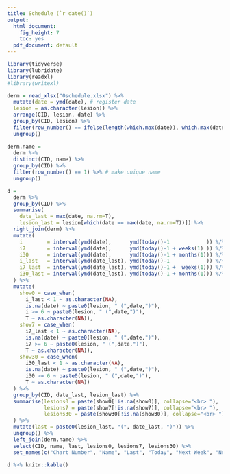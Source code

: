 ```yaml
---
title: Schedule (`r date()`)
output:
  html_document:
    fig_height: 7
    toc: yes
  pdf_document: default
---
```


```r

library(tidyverse)
library(lubridate)
library(readxl)
#library(writexl)

derm = read_xlsx("0schedule.xlsx") %>% 
  mutate(date = ymd(date), # register date 
  lesion = as.character(lesion)) %>%
  arrange(CID, lesion, date) %>%
  group_by(CID, lesion) %>%
  filter(row_number() == ifelse(length(which.max(date)), which.max(date), n())) %>%
  ungroup()
  
derm.name = 
  derm %>% 
  distinct(CID, name) %>%
  group_by(CID) %>%
  filter(row_number() == 1) %>% # make unique name
  ungroup()

d = 
  derm %>% 
  group_by(CID) %>% 
  summarise(
    date_last = max(date, na.rm=T),
    lesion_last = lesion[which(date == max(date, na.rm=T))]) %>% 
  right_join(derm) %>%
  mutate(
    i        = interval(ymd(date),      ymd(today()-1            )) %/% months(1),
    i7       = interval(ymd(date),      ymd(today()-1 + weeks(1) )) %/% months(1),
    i30      = interval(ymd(date),      ymd(today()-1 + months(1))) %/% months(1),
    i_last   = interval(ymd(date_last), ymd(today()-1            )) %/% months(1),
    i7_last  = interval(ymd(date_last), ymd(today()-1 +  weeks(1))) %/% months(1),
    i30_last = interval(ymd(date_last), ymd(today()-1 + months(1))) %/% months(1)
  ) %>% 
  mutate(
    show0 = case_when(
      i_last < 1 ~ as.character(NA), 
      is.na(date) ~ paste0(lesion, " (",date,")"),
      i >= 6 ~ paste0(lesion, " (",date,")"),
      T ~ as.character(NA)),
    show7 = case_when(
      i7_last < 1 ~ as.character(NA), 
      is.na(date) ~ paste0(lesion, " (",date,")"),
      i7 >= 6 ~ paste0(lesion, " (",date,")"),
      T ~ as.character(NA)),
    show30 = case_when(
      i30_last < 1 ~ as.character(NA), 
      is.na(date) ~ paste0(lesion, " (",date,")"),
      i30 >= 6 ~ paste0(lesion, " (",date,")"),
      T ~ as.character(NA))
  ) %>%
  group_by(CID, date_last, lesion_last) %>% 
  summarise(lesions0 = paste(show0[!is.na(show0)], collapse="<br> "),
            lesions7 = paste(show7[!is.na(show7)], collapse="<br> "),
            lesions30 = paste(show30[!is.na(show30)], collapse="<br> ")
  ) %>%
  mutate(last = paste0(lesion_last, "(", date_last, ")")) %>%
  ungroup() %>%
  left_join(derm.name) %>%
  select(CID, name, last, lesions0, lesions7, lesions30) %>%
  set_names(c("Chart Number", "Name", "Last", "Today", "Next Week", "Next Month")) 

```
```r
d %>% knitr::kable()
```
